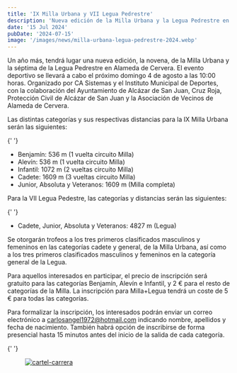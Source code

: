 ```yaml
---
title: 'IX Milla Urbana y VII Legua Pedrestre'
description: 'Nueva edición de la Milla Urbana y la Legua Pedrestre en Alameda de Cervera'
date: '15 Jul 2024'
pubDate: '2024-07-15'
image: '/images/news/milla-urbana-legua-pedrestre-2024.webp'
---
```



Un año más, tendrá lugar una nueva edición, la novena, de la Milla Urbana y la séptima de la Legua Pedrestre en Alameda de Cervera. El evento deportivo se llevará a cabo el próximo domingo 4 de agosto a las 10:00 horas. Organizado por CA Sistemas y el Instituto Municipal de Deportes, con la colaboración del Ayuntamiento de Alcázar de San Juan, Cruz Roja, Protección Civil de Alcázar de San Juan y la Asociación de Vecinos de Alameda de Cervera.

Las distintas categorías y sus respectivas distancias para la IX Milla Urbana serán las siguientes:

{' '}

<ul class='px-5 space-y-1 list-disc list-inside'>
	<li>Benjamín: 536 m (1 vuelta circuito Milla)</li>
	<li>Alevín: 536 m (1 vuelta circuito Milla)</li>
	<li>Infantil: 1072 m (2 vueltas circuito Milla)</li>
	<li>Cadete: 1609 m (3 vueltas circuito Milla)</li>
	<li>Junior, Absoluta y Veteranos: 1609 m (Milla completa)</li>
</ul>

Para la VII Legua Pedestre, las categorías y distancias serán las siguientes:

{' '}

<ul class='px-5 space-y-1 list-disc list-inside '>
	<li>Cadete, Junior, Absoluta y Veteranos: 4827 m (Legua)</li>
</ul>

Se otorgarán trofeos a los tres primeros clasificados masculinos y femeninos en las categorías cadete y general, de la Milla Urbana, así como a los tres primeros clasificados masculinos y femeninos en la categoría general de la Legua.

Para aquellos interesados en participar, el precio de inscripción será gratuito para las categorías Benjamín, Alevín e Infantil, y 2 € para el resto de categorías de la Milla. La inscripción para Milla+Legua tendrá un coste de 5 € para todas las categorías.

Para formalizar la inscripción, los interesados podrán enviar un correo electrónico a <FontBold className="text-secondary"><a href='mailto:carlosangel1972@hotmail.com'>carlosangel1972@hotmail.com</a></FontBold> indicando nombre, apellidos y fecha de nacimiento. También habrá opción de inscribirse de forma presencial hasta 15 minutos antes del inicio de la salida de cada categoría.

{' '}

<figure class='rounded shadow-lg shadow-gray-400 max-w-auto lg:max-w-lg mx-auto'>
	<a
		href='/images/news/milla-urbana-legua-pedrestre-2024.webp'
		target='_blank'
		rel='noopener noreferrer'
	>
		<img
			src='/images/news/milla-urbana-legua-pedrestre-2024.webp'
			alt='cartel-carrera'
			class='rounded max-w-auto mt-14'
		/>
	</a>
</figure>
